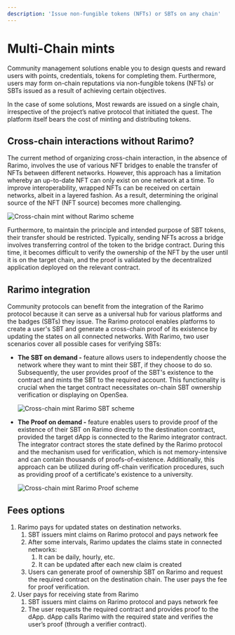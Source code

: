 ```yaml
---
description: 'Issue non-fungible tokens (NFTs) or SBTs on any chain'
---
```


# Multi-Chain mints

Community management solutions enable you to design quests and reward users with points, credentials, tokens for completing them. Furthermore, users may form on-chain reputations via non-fungible tokens (NFTs) or SBTs issued as a result of achieving certain objectives.

In the case of some solutions, Most rewards are issued on a single chain, irrespective of the project’s native protocol that initiated the quest. The platform itself bears the cost of minting and distributing tokens.

## Cross-chain interactions without Rarimo?

The current method of organizing cross-chain interaction, in the absence of Rarimo, involves the use of various NFT bridges to enable the transfer of NFTs between different networks. However, this approach has a limitation whereby an up-to-date NFT can only exist on one network at a time. To improve interoperability, wrapped NFTs can be received on certain networks, albeit in a layered fashion. As a result, determining the original source of the NFT (NFT source) becomes more challenging.

![Cross-chain mint without Rarimo scheme](/img/cross-chain-mint-without-Rarimo.png)

Furthermore, to maintain the principle and intended purpose of SBT tokens, their transfer should be restricted. Typically, sending NFTs across a bridge involves transferring control of the token to the bridge contract. During this time, it becomes difficult to verify the ownership of the NFT by the user until it is on the target chain, and the proof is validated by the decentralized application deployed on the relevant contract.

## Rarimo integration

Community protocols can benefit from the integration of the Rarimo protocol because it can serve as a universal hub for various platforms and the badges (SBTs) they issue. The Rarimo protocol enables platforms to create a user's SBT and generate a cross-chain proof of its existence by updating the states on all connected networks. With Rarimo, two user scenarios cover all possible cases for verifying SBTs:

- **The SBT on demand -** feature allows users to independently choose the network where they want to mint their SBT, if they choose to do so. Subsequently, the user provides proof of the SBT's existence to the contract and mints the SBT to the required account. This functionality is crucial when the target contract necessitates on-chain SBT ownership verification or displaying on OpenSea.

  ![Cross-chain mint Rarimo SBT scheme](/img/cross-chain-mint-SBT.png)

- **The Proof on demand -** feature enables users to provide proof of the existence of their SBT on Rarimo directly to the destination contract, provided the target dApp is connected to the Rarimo integrator contract. The integrator contract stores the state defined by the Rarimo protocol and the mechanism used for verification, which is not memory-intensive and can contain thousands of proofs-of-existence. Additionally, this approach can be utilized during off-chain verification procedures, such as providing proof of a certificate's existence to a university.

  ![Cross-chain mint Rarimo Proof scheme](/img/cross-chain-mint-proof.png)

## Fees options

1. Rarimo pays for updated states on destination networks.
   1. SBT issuers mint claims on Rarimo protocol and pays network fee
   1. After some intervals, Rarimo updates the claims state in connected networks:
      1. It can be daily, hourly, etc.
      1. It can be updated after each new claim is created
   1. Users can generate proof of ownership SBT on Rarimo and request the required contract on the destination chain. The user pays the fee for proof verification.
1. User pays for receiving state from Rarimo
   1. SBT issuers mint claims on Rarimo protocol and pays network fee
   1. The user requests the required contract and provides proof to the dApp. dApp calls Rarimo with the required state and verifies the user’s proof (through a verifier contract).
